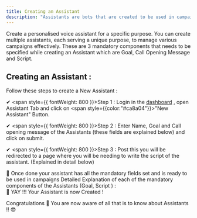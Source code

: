 ```yaml
---
title: Creating an Assistant
description: "Assistants are bots that are created to be used in campaigns to talk to your contacts and achieve your goals on your behalf."
---
```


Create a personalised voice assistant for a specific purpose. You can create multiple assistants, each serving a unique purpose, to manage various campaigns effectively.
These are 3 mandatory components that needs to be specified while creating an Assistant which are Goal, Call Opening Message and Script.

## Creating an Assistant :

Follow these steps to create a New Assistant :

✔ <span style={{ fontWeight: 800 }}>Step 1 :</span> Login in the [dashboard](https://app.precallai.com/) , open Assistant
Tab and click on <span style={{color:"#ca8a04"}}>"New Assistant"</span> Button.

✔ <span style={{ fontWeight: 800 }}>Step 2 :</span> Enter Name, Goal and Call opening
message of the Assistants (these fields are explained below) and click on submit.

✔ <span style={{ fontWeight: 800 }}>Step 3 :</span> Post this you will be redirected
to a page where you will be needing to write the script of the assistant. (Explained
in detail below)

<div style={{ fontWeight: 800, fontSize: "14px" }}>
  👏 Once done your assistant has all the mandatory fields set and is ready to
  be used in campaigns Detailed Explanation of each of the mandatory components
  of the Assistants (Goal, Script ) :
</div>
<div style={{ fontWeight: 800 }}>
  👏 YAY !!! Your Assistant is now Created !
</div>

Congratulations 🎉 You are now aware of all that is to know about Assistants !! 😎
